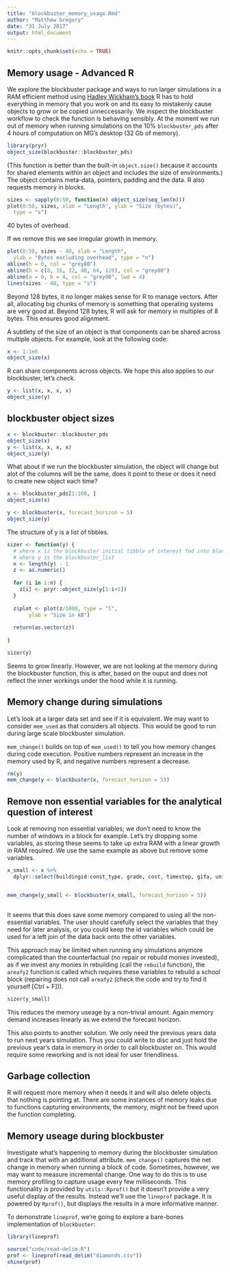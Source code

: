 ```yaml
---
title: "blockbuster_memory_usage.Rmd"
author: "Matthew Gregory"
date: "31 July 2017"
output: html_document
---
```


```r
knitr::opts_chunk$set(echo = TRUE)
```

## Memory usage - Advanced R

We explore the blockbuster package and ways to run larger simulations in a RAM efficient method using [Hadley Wickham's book](http://adv-r.had.co.nz/memory.html#memory) R has to hold everything in memory that you work on and its easy to mistakenly cause objects to grow or be copied unneccessarily. We inspect the blockbuster workflow to check the function is behaving sensibly. At the moment we run out of memory when running simulations on the 10% `blockbuster_pds` after 4 hours of computation on MG's desktop (32 Gb of memory).  

```r
library(pryr)
object_size(blockbuster::blockbuster_pds)
```

(This function is better than the built-in `object.size()` because it accounts for shared elements within an object and includes the size of environments.) The object contains meta-data, pointers, padding and the data. R also requests memory in blocks.  

```r
sizes <- sapply(0:50, function(n) object_size(seq_len(n)))
plot(0:50, sizes, xlab = "Length", ylab = "Size (bytes)", 
  type = "s")
```

40 bytes of overhead.

If we remove this we see irregular growth in memory. 

```r
plot(0:50, sizes - 40, xlab = "Length", 
  ylab = "Bytes excluding overhead", type = "n")
abline(h = 0, col = "grey80")
abline(h = c(8, 16, 32, 48, 64, 128), col = "grey80")
abline(a = 0, b = 4, col = "grey90", lwd = 4)
lines(sizes - 40, type = "s")
```

Beyond 128 bytes, it no longer makes sense for R to manage vectors. After all, allocating big chunks of memory is something that operating systems are very good at. Beyond 128 bytes, R will ask for memory in multiples of 8 bytes. This ensures good alignment.

A subtlety of the size of an object is that components can be shared across multiple objects. For example, look at the following code:

```r
x <- 1:1e6
object_size(x)
```

R can share components across objects. We hope this also applies to our blockbuster, let's check.  

```r
y <- list(x, x, x, x)
object_size(y)
```

## blockbuster object sizes

```r
x <- blockbuster::blockbuster_pds
object_size(x)
y <- list(x, x, x, x)
object_size(y)
```

What about if we run the blockbuster simulation, the object will change but alot of the columns will be the same, does it point to these or does it need to create new object each time?

```r
x <- blockbuster_pds[1:100, ]
object_size(x)

y <- blockbuster(x, forecast_horizon = 5)
object_size(y)

```

The structure of y is a list of tibbles.

```r

sizer <- function(y) {
  # where x is the blockbuster initial tibble of interest fed into blockbuster
  # where y is the blockbuster_list 
  n <- length(y) - 1
  z <- as.numeric()
  
  for (i in 1:n) {
    z[i] <- pryr::object_size(y[1:i+1])
  }
  
  z$plot <- plot(z/1000, type = "l",
       ylab = "Size in kB")
  
  return(as.vector(z))
  
} 

sizer(y)

```

Seems to grow linearly. However, we are not looking at the memory during the blockbuster function, this is after, based on the ouput and does not reflect the inner workings under the hood while it is running.  

## Memory change during simulations

Let's look at a larger data set and see if it is equivalent. We may want to consider `mem_used` as that considers all objects. This would be good to run during large scale blockbuster simulation.

`mem_change()` builds on top of `mem_used()` to tell you how memory changes during code execution. Positive numbers represent an increase in the memory used by R, and negative numbers represent a decrease.

```r
rm(y)
mem_change(y <- blockbuster(x, forecast_horizon = 5))
```

## Remove non essential variables for the analytical question of interest

Look at removing non essential variables; we don't need to know the number of windows in a block for example. Let's try dropping some variables, as storing these seems to take up extra RAM with a linear growth in RAM required. We use the same example as above but remove some variables.

```r
x_small <- x %>%
  dplyr::select(buildingid:const_type, grade, cost, timestep, gifa, unit_area)


mem_change(y_small <- blockbuster(x_small, forecast_horizon = 5))
  
```

It seems that this does save some memory compared to using all the non-essential variables. The user should carefully select the variables that they need for later analysis, or you could keep the id variables which could be used for a left join of the data back onto the other variables.  

This approach may be limited when running any simulations anymore complicated than the counterfactual (no repair or rebuild monies invested), as if we invest any monies in rebuilding (call the `rebuild` function), the `areafy2` function is called which requires these variables to rebuild a school block (repairing does not call `areafy2` (check the code and try to find it yourself [Ctrl + F])).   

```r
sizer(y_small)
```

This reduces the memory useage by a non-trivial amount. Again memory demand increases linearly as we extend the forecast horizon.  

This also points to another solution. We only need the previous years data to run next years simulation. Thus you could write to disc and just hold the previous year's data in memory in order to call blockbuster on. This would require some reworking and is not ideal for user friendliness.    

## Garbage collection

R will request more memory when it needs it and will also delete objects that nothing is pointing at. There are some instances of memory leaks due to functions capturing environments, the memory, might not be freed upon the function completing.  

## Memory useage during blockbuster

Investigate what's happening to memory during the blockbuster simulation and track that with an additional attribute. `mem_change()` captures the net change in memory when running a block of code. Sometimes, however, we may want to measure incremental change. One way to do this is to use memory profiling to capture usage every few milliseconds. This functionality is provided by `utils::Rprof()` but it doesn’t provide a very useful display of the results. Instead we’ll use the `lineprof` package. It is powered by `Rprof()`, but displays the results in a more informative manner.   

To demonstrate `lineprof`, we’re going to explore a bare-bones implementation of `blockbuster`:  

```r
library(lineprof)

source("code/read-delim.R")
prof <- lineprof(read_delim("diamonds.csv"))
shine(prof)
```



